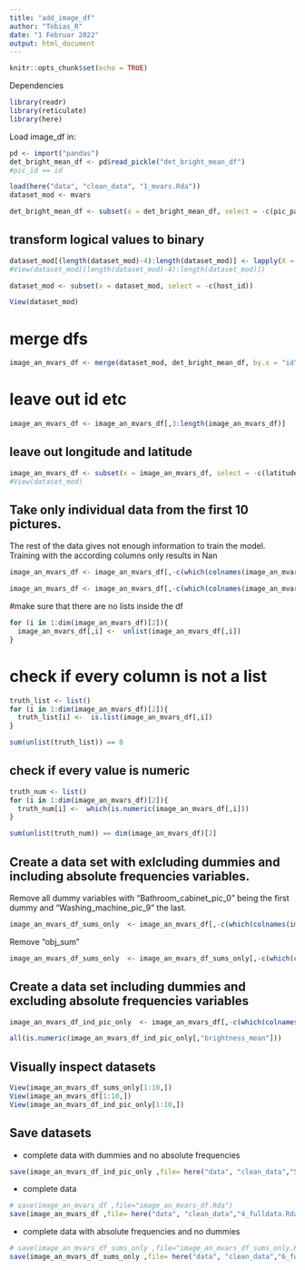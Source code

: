 ```yaml
---
title: "add_image_df"
author: "Tobias_R"
date: "1 Februar 2022"
output: html_document
---
```


```r
knitr::opts_chunk$set(echo = TRUE)
```

Dependencies
```r
library(readr)
library(reticulate)
library(here)
```


Load image_df in:

```r
pd <- import("pandas")
det_bright_mean_df <- pd$read_pickle("det_bright_mean_df")
#pic_id == id
```


```r
load(here("data", "clean_data", "1_mvars.Rda"))
dataset_mod <- mvars
```


```r
det_bright_mean_df <- subset(x = det_bright_mean_df, select = -c(pic_paths,detect_obj))
```


## transform logical values to binary 
```r
dataset_mod[(length(dataset_mod)-4):length(dataset_mod)] <- lapply(X = dataset_mod[(length(dataset_mod)-4):length(dataset_mod)], FUN = as.numeric)
#View(dataset_mod[(length(dataset_mod)-4):length(dataset_mod)])
```

```r
dataset_mod <- subset(x = dataset_mod, select = -c(host_id))
```

```r
View(dataset_mod)
```


# merge dfs
```r
image_an_mvars_df <- merge(dataset_mod, det_bright_mean_df, by.x = "id", by.y = "pic_id")
```

# leave out id etc
```r
image_an_mvars_df <- image_an_mvars_df[,3:length(image_an_mvars_df)]
```

## leave out longitude and latitude
```r
image_an_mvars_df <- subset(x = image_an_mvars_df, select = -c(latitude, longitude))
#View(dataset_mod)
```

## Take only individual data from the first 10 pictures. 
The rest of the data gives not enough information to train the model. Training with the according columns only results in Nan
```r
image_an_mvars_df <- image_an_mvars_df[,-c(which(colnames(image_an_mvars_df) == "Alarm_clock_pic_10"):which(colnames(image_an_mvars_df) == "Washing_machine_pic_17"))]
```

```r
image_an_mvars_df <- image_an_mvars_df[,-c(which(colnames(image_an_mvars_df) == "brightness_pic_10"):which(colnames(image_an_mvars_df) == "brightness_pic_17"))]
```


#make sure that there are no lists inside the df
```r
for (i in 1:dim(image_an_mvars_df)[2]){
  image_an_mvars_df[,i] <-  unlist(image_an_mvars_df[,i])
}
```

# check if every column is not a list
```r
truth_list <- list()
for (i in 1:dim(image_an_mvars_df)[2]){
  truth_list[i] <-  is.list(image_an_mvars_df[,i])
}

sum(unlist(truth_list)) == 0
```
## check if every value is numeric

```r
truth_num <- list()
for (i in 1:dim(image_an_mvars_df)[2]){
  truth_num[i] <-  which(is.numeric(image_an_mvars_df[,i]))
}

sum(unlist(truth_num)) == dim(image_an_mvars_df)[2]
```

## Create a data set with exlcluding dummies and including absolute frequencies variables. 

Remove all dummy variables with "Bathroom_cabinet_pic_0" being the first dummy and "Washing_machine_pic_9" the last. 
```r
image_an_mvars_df_sums_only  <- image_an_mvars_df[,-c(which(colnames(image_an_mvars_df) == "Bathroom_cabinet_pic_0"):which(colnames(image_an_mvars_df) == "Washing_machine_pic_9"))]
```

Remove "obj_sum"
```r
image_an_mvars_df_sums_only  <- image_an_mvars_df_sums_only[,-c(which(colnames(image_an_mvars_df_sums_only) == "obj_sum"))]
```

## Create a data set including dummies and excluding absolute frequencies variables

```r
image_an_mvars_df_ind_pic_only  <- image_an_mvars_df[,-c(which(colnames(image_an_mvars_df) == "obj_sum"):which(colnames(image_an_mvars_df) == "Washing_machine_sum"))]
```

```r
all(is.numeric(image_an_mvars_df_ind_pic_only[,"brightness_mean"]))
```



## Visually inspect datasets
```r
View(image_an_mvars_df_sums_only[1:10,])
View(image_an_mvars_df[1:10,])
View(image_an_mvars_df_ind_pic_only[1:10,])
```

## Save datasets

- complete data with dummies and no absolute frequencies 
```r
save(image_an_mvars_df_ind_pic_only ,file= here("data", "clean_data","5_fulldata_dum.Rda"))
```

- complete data

```r
# save(image_an_mvars_df ,file="image_an_mvars_df.Rda")
save(image_an_mvars_df ,file= here("data", "clean_data","4_fulldata.Rda"))
```


- complete data with absolute frequencies and no dummies

```r
# save(image_an_mvars_df_sums_only ,file="image_an_mvars_df_sums_only.Rda")
save(image_an_mvars_df_sums_only ,file= here("data", "clean_data","6_fulldata_abs.Rda")) # Full data with absolute frequencies.
```



